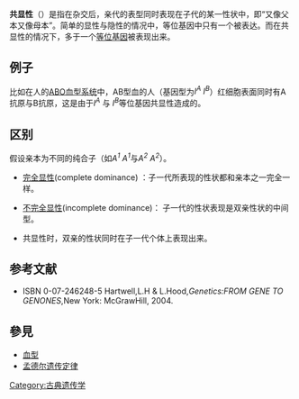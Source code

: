 '''共显性'''（{{lang-en|codominance}}）是指在杂交后，亲代的表型同时表现在子代的某一性状中，即“又像父本又像母本”。简单的显性与隐性的情况中，等位基因中只有一个被表达。而在共显性的情况下，多于一个[[等位基因|等位基因]]被表现出来。

==例子==
比如在人的[[ABO血型系统|ABO血型系统]]中，AB型血的人（基因型为''I<sup>A</sup>'' ''I<sup>B</sup>''）红细胞表面同时有A抗原与B抗原，这是由于''I<sup>A</sup>'' 与 ''I<sup>B</sup>''等位基因共显性造成的。

==区别==
假设亲本为不同的纯合子（如''A<sup>1</sup>'' ''A<sup>1</sup>''与''A<sup>2</sup>'' ''A<sup>2</sup>''）。

*[[完全显性|完全显性]](complete dominance) ：子一代所表现的性状都和亲本之一完全一样。

*[[不完全显性|不完全显性]](incomplete dominance)： 子一代的性状表现是双亲性状的中间型。

*共显性时，双亲的性状同时在子一代个体上表现出来。

==参考文献==
*ISBN 0-07-246248-5  Hartwell,L.H & L.Hood,''Genetics:FROM GENE TO GENONES'',New York: McGrawHill, 2004.  

==參見==
*[[血型|血型]]
*[[孟德尔遗传定律|孟德尔遗传定律]]

[[Category:古典遗传学|Category:古典遗传学]]